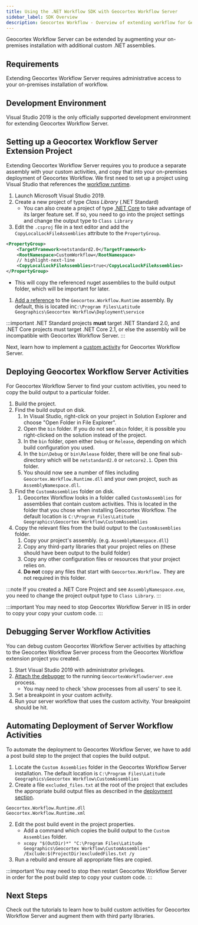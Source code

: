 ```yaml
---
title: Using the .NET Workflow SDK with Geocortex Workflow Server
sidebar_label: SDK Overview
description: Geocortex Workflow - Overview of extending workflow for Geocortex Workflow Server
---
```



Geocortex Workflow Server can be extended by augmenting your on-premises installation with additional custom .NET assemblies.

## Requirements

Extending Geocortex Workflow Server requires administrative access to your on-premises installation of workflow.

## Development Environment

Visual Studio 2019 is the only officially supported development environment for extending Geocortex Workflow Server.

## Setting up a Geocortex Workflow Server Extension Project

Extending Geocortex Workflow Server requires you to produce a separate assembly with your custom activities, and copy that into your on-premises deployment of Geocortex Workflow. We first need to set up a project using Visual Studio that references the [workflow runtime](key-concepts.mdx#geocortex-workflow-designer-and-runtime).

1. Launch Microsoft Visual Studio 2019.
1. Create a new project of type _Class Library_ (.NET Standard)
    - You can also create a project of type [.NET Core](https://dotnet.microsoft.com/learn/dotnet/what-is-dotnet) to take advantage of its larger feature set. If so, you need to go into the project settings and change the output type to `Class Library`
1. Edit the `.csproj` file in a text editor and add the `CopyLocalLockFileAssemblies` attribute to the `PropertyGroup`.

```xml
<PropertyGroup>
    <TargetFramework>netstandard2.0</TargetFramework>
    <RootNamespace>CustomWorkflow</RootNamespace>
    // highlight-next-line
    <CopyLocalLockFileAssemblies>true</CopyLocalLockFileAssemblies>
</PropertyGroup>
```

-   This will copy the referenced nuget assemblies to the build output folder, which will be important for later.

1. [Add a reference](https://docs.microsoft.com/en-us/visualstudio/ide/how-to-add-or-remove-references-by-using-the-reference-manager?view=vs-2019) to the `Geocortex.Workflow.Runtime` assembly.
   By default, this is located in`C:\Program Files\Latitude Geographics\Geocortex Workflow\Deployment\service`

:::important
.NET Standard projects **must** target .NET Standard 2.0, and .NET Core projects must target .NET Core 2.1, or else the assembly will be incompatible with Geocortex Workflow Server.
:::

<SdkLimitationsWarning />

Next, learn how to implement a [custom activity](tutorial-server-calculate-logarithm-activity.mdx) for Geocortex Workflow Server.

## Deploying Geocortex Workflow Server Activities

For Geocortex Workflow Server to find your custom activities, you need to copy the build output to a particular folder.

1. Build the project.
1. Find the build output on disk.
    1. In Visual Studio, right-click on your project in Solution Explorer and choose "Open Folder in File Explorer".
    1. Open the `bin` folder.
       If you do not see a`bin` folder, it is possible you right-clicked on the solution instead of the project.
    1. In the `bin` folder, open either `Debug` or `Release`, depending on which build configuration you used.
    1. In the `bin\Debug` or `bin\Release` folder, there will be one final sub-directory which will be `netstandard2.0`
       or `netcore2.1`. Open this folder.
    1. You should now see a number of files including `Geocortex.Workflow.Runtime.dll` and your own project, such as `AssemblyNamespace.dll`.
1. Find the `CustomAssemblies` folder on disk.
    1. Geocortex Workflow looks in a folder called `CustomAssemblies` for assemblies that contain custom activities.
       This is located in the folder that you chose when installing Geocortex Workflow. The default location is
       `C:\Program Files\Latitude Geographics\Geocortex Workflow\CustomAssemblies`
1. Copy the relevant files from the build output to the `CustomAssemblies` folder.
    1. Copy your project's assembly. (e.g. `AssemblyNamespace.dll`)
    1. Copy any third-party libraries that your project relies on (these should have been output to the build folder)
    1. Copy any other configuration files or resources that your project relies on.
    1. **Do not** copy any files that start with `Geocortex.Workflow.` They are not required in this folder.

:::note
If you created a .NET Core Project and see `AssemblyNamespace.exe`, you need to change the project output type to `Class Library`.
:::

:::important
You may need to stop Geocortex Workflow Server in IIS in order to copy your copy your custom code.
:::

## Debugging Server Workflow Activities

You can debug custom Geocortex Workflow Server activities by attaching to the Geocortex Workflow Server process from the Geocortex Workflow extension project you created.

1. Start Visual Studio 2019 with administrator privileges.
2. [Attach the debugger](https://docs.microsoft.com/en-us/visualstudio/debugger/debug-multiple-processes?view=vs-2019#BKMK_Attach_to_a_process) to the running `GeocortexWorkflowServer.exe` process.
    - You may need to check 'show processes from all users' to see it.
3. Set a breakpoint in your custom activity.
4. Run your server workflow that uses the custom activity. Your breakpoint should be hit.

## Automating Deployment of Server Workflow Activities

To automate the deployment to Geocortex Workflow Server, we have to add a post build step to the project that copies the build output.

1. Locate the `Custom Assemblies` folder in the Geocortex Workflow Server installation. The default location is `C:\Program Files\Latitude Geographics\Geocortex Workflow\CustomAssemblies`
2. Create a file `excluded_files.txt` at the root of the project that excludes the appropriate build output files as described in the [deployment section](#deploying-geocortex-workflow-server-activities).

```
Geocortex.Workflow.Runtime.dll
Geocortex.Workflow.Runtime.xml
```

2. Edit the post build event in the project properties.
    - Add a command which copies the build output to the `Custom Assemblies` folder.
    - `xcopy "$(OutDir)*" "C:\Program Files\Latitude Geographics\Geocortex Workflow\CustomAssemblies" /Exclude:$(ProjectDir)excludedFiles.txt /y`
3. Run a rebuild and ensure all appropriate files are copied.

:::important
You may need to stop then restart Geocortex Workflow Server in order for the post build step to copy your custom code.
:::

## Next Steps

Check out the tutorials to learn how to build custom activities for Geocortex Workflow Server and augment them with third party libraries.

<UseCaseContainer>
    <UseCaseCard
        title="Implement a Custom Activity"
        description="Implement a custom activity for Geocortex Workflow Server"
        link={useBaseUrl(
            "docs/workflow/tutorial-server-calculate-logarithm-activity"
        )}
    />
    <UseCaseCard
        title="Reference a Third Party Library"
        description="Reference a third party library in custom code."
        link={useBaseUrl(
            "docs/workflow/sdk-server-reference-third-party-library"
        )}
    />
</UseCaseContainer>
